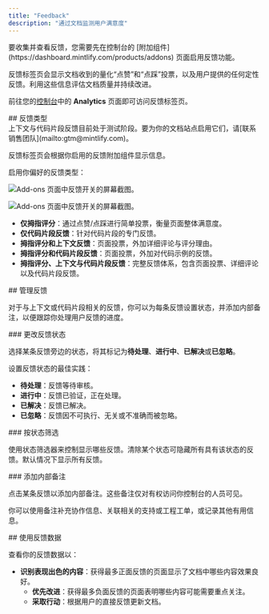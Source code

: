 ```yaml
---
title: "Feedback"
description: "通过文档监测用户满意度"
---
```


<Info>
  要收集并查看反馈，您需要先在控制台的 [附加组件](https://dashboard.mintlify.com/products/addons) 页面启用反馈功能。
</Info>

反馈标签页会显示文档收到的量化“点赞”和“点踩”投票，以及用户提供的任何定性反馈。利用这些信息评估文档质量并持续改进。

前往您的[控制台](https://dashboard.mintlify.com/products/analytics)中的 **Analytics** 页面即可访问反馈标签页。

<div id="feedback-types">
  ## 反馈类型
</div>

<Note>
  上下文与代码片段反馈目前处于测试阶段。要为你的文档站点启用它们，请[联系销售团队](mailto:gtm@mintlify.com)。
</Note>

反馈标签页会根据你启用的反馈附加组件显示信息。

启用你偏好的反馈类型：

<Frame>

<img
  className="block dark:hidden pointer-events-none"
  src="/images/analytics/feedback-addons-light.png"
  alt="Add-ons 页面中反馈开关的屏幕截图。"
/>

<img
  className="hidden dark:block pointer-events-none"
  src="/images/analytics/feedback-addons-dark.png"
  alt="Add-ons 页面中反馈开关的屏幕截图。"
/>

</Frame>

* **仅拇指评分**：通过点赞/点踩进行简单投票，衡量页面整体满意度。
* **仅代码片段反馈**：针对代码片段的专门反馈。
* **拇指评分和上下文反馈**：页面投票，外加详细评论与评分理由。
* **拇指评分和代码片段反馈**：页面投票，外加对代码示例的反馈。
* **拇指评分、上下文与代码片段反馈**：完整反馈体系，包含页面投票、详细评论以及代码片段反馈。

<div id="managing-feedback">
  ## 管理反馈
</div>

对于与上下文或代码片段相关的反馈，你可以为每条反馈设置状态，并添加内部备注，以便跟踪你处理用户反馈的进度。

<div id="changing-feedback-status">
  ### 更改反馈状态
</div>

选择某条反馈旁边的状态，将其标记为**待处理**、**进行中**、**已解决**或**已忽略**。

设置反馈状态的最佳实践：

* **待处理**：反馈等待审核。
* **进行中**：反馈已验证，正在处理。
* **已解决**：反馈已解决。
* **已忽略**：反馈因不可执行、无关或不准确而被忽略。

<div id="filtering-by-status">
  ### 按状态筛选
</div>

使用状态筛选器来控制显示哪些反馈。清除某个状态可隐藏所有具有该状态的反馈。默认情况下显示所有反馈。

<div id="adding-internal-notes">
  ### 添加内部备注
</div>

点击某条反馈以添加内部备注。这些备注仅对有权访问你控制台的人员可见。

你可以使用备注补充协作信息、关联相关的支持或工程工单，或记录其他有用信息。

<div id="using-feedback-data">
  ## 使用反馈数据
</div>

查看你的反馈数据以：

* **识别表现出色的内容**：获得最多正面反馈的页面显示了文档中哪些内容效果良好。
  * **优先改进**：获得最多负面反馈的页面表明哪些内容可能需要重点关注。
  * **采取行动**：根据用户的直接反馈更新文档。